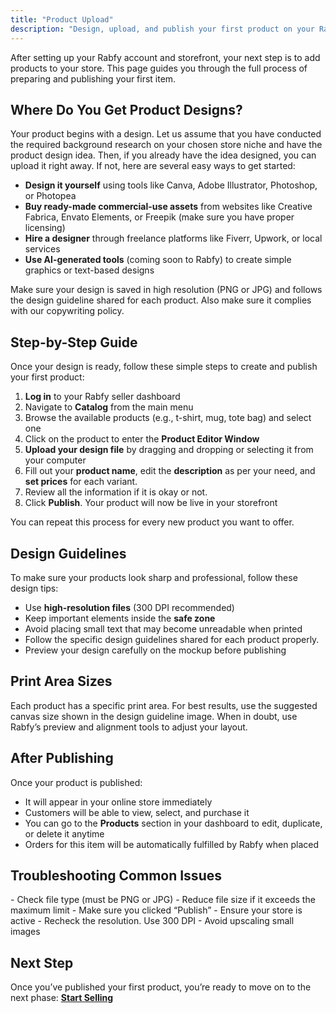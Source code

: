 ```yaml
---
title: "Product Upload"
description: "Design, upload, and publish your first product on your Rabfy store"
---
```


After setting up your Rabfy account and storefront, your next step is to add products to your store. This page guides you through the full process of preparing and publishing your first item.

## **Where Do You Get Product Designs?**

Your product begins with a design. Let us assume that you have conducted the required background research on your chosen store niche and have the product design idea. Then, if you already have the idea designed, you can upload it right away. If not, here are several easy ways to get started:

- **Design it yourself** using tools like Canva, Adobe Illustrator, Photoshop, or Photopea
- **Buy ready-made commercial-use assets** from websites like Creative Fabrica, Envato Elements, or Freepik (make sure you have proper licensing)
- **Hire a designer** through freelance platforms like Fiverr, Upwork, or local services
- **Use AI-generated tools** (coming soon to Rabfy) to create simple graphics or text-based designs

Make sure your design is saved in high resolution (PNG or JPG) and follows the design guideline shared for each product. Also make sure it complies with our copywriting policy. 

## Step-by-Step Guide

Once your design is ready, follow these simple steps to create and publish your first product:

1. **Log in** to your Rabfy seller dashboard
2. Navigate to **Catalog** from the main menu
3. Browse the available products (e.g., t-shirt, mug, tote bag) and select one
4. Click on the product to enter the **Product Editor Window**
5. **Upload your design file** by dragging and dropping or selecting it from your computer
6. Fill out your **product name**, edit the **description** as per your need, and **set prices** for each variant. 
7. Review all the information if it is okay or not. 
8. Click **Publish**. Your product will now be live in your storefront

You can repeat this process for every new product you want to offer.

## **Design Guidelines**

To make sure your products look sharp and professional, follow these design tips:

- Use **high-resolution files** (300 DPI recommended)
- Keep important elements inside the **safe zone**
- Avoid placing small text that may become unreadable when printed
- Follow the specific design guidelines shared for each product properly.
- Preview your design carefully on the mockup before publishing

## **Print Area Sizes**

Each product has a specific print area. For best results, use the suggested canvas size shown in the design guideline image. When in doubt, use Rabfy’s preview and alignment tools to adjust your layout. 

## **After Publishing**

Once your product is published:

- It will appear in your online store immediately
- Customers will be able to view, select, and purchase it
- You can go to the **Products** section in your dashboard to edit, duplicate, or delete it anytime
- Orders for this item will be automatically fulfilled by Rabfy when placed

## **Troubleshooting Common Issues**

<AccordionGroup>
  <Accordion title="Design not uploading?">
    - Check file type (must be PNG or JPG)
    - Reduce file size if it exceeds the maximum limit
  </Accordion>
  <Accordion title="Product not appearing in store?">
    - Make sure you clicked “Publish”
    - Ensure your store is active
  </Accordion>
  <Accordion title="Design looks blurry on preview?">
    - Recheck the resolution. Use 300 DPI
    - Avoid upscaling small images
  </Accordion>
</AccordionGroup>

## **Next Step**

Once you’ve published your first product, you’re ready to move on to the next phase: [**<u>Start Selling</u>**](https://docs.rabfy.com/getting-started/start-selling)